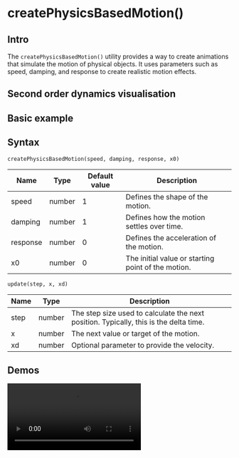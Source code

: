 
# createPhysicsBasedMotion()

## Intro

The `createPhysicsBasedMotion()` utility provides a way to create animations that simulate the motion of physical objects. It uses parameters such as speed, damping, and response to create realistic motion effects.

## Second order dynamics visualisation

<Visual></Visual>

## Basic example

<Codepen src="https://codepen.io/qztweede/embed/abrvXdb?default-tab=result&editable=true&theme-id=dark"></Codepen>
<Codepen src="https://codepen.io/qztweede/embed/LYopKKg?default-tab=result&editable=true&theme-id=dark"></Codepen>

## Syntax

```createPhysicsBasedMotion(speed, damping, response, x0)```

| Name     | Type   | Default value | Description                                   |
|----------|--------|---------------|-----------------------------------------------|
| speed    | number | 1             | Defines the shape of the motion.   |
| damping  | number | 1             | Defines how the motion settles over time. |
| response | number | 0             | Defines the acceleration of the motion. |
| x0       | number | 0             | The initial value or starting point of the motion. |

```update(step, x, xd)```

| Name     | Type   | Description                                   |
|----------|--------|-----------------------------------------------|
| step    | number | The step size used to calculate the next position. Typically, this is the delta time.   |
| x  | number | The next value or target of the motion. |
| xd | number | Optional parameter to provide the velocity. |

## Demos

<video controls src="/assets/Physics based motion.mov"></video>